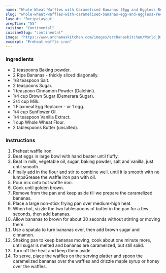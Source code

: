 ---
name: "Whole Wheat Waffles with Caramelised Bananas (Egg and Eggless Recipe)"
slug: "whole-wheat-waffles-with-caramelised-bananas-egg-and-eggless-recipe"
layout: 'RecipeLayout'
prepTime: "55"
cuisine: "Continental"
cuisineSlug: "continental"
image: "https://www.archanaskitchen.com/images/archanaskitchen/World_Breakfast/Video_Recipe_Whole_Wheat_Flour_Waffles_with_Caramelized_Bananas_and_Nutella_-1-2.jpg"
excerpt: "Preheat waffle iron"
---

### Ingredients

- 2 teaspoons Baking powder.
- 2 Ripe Bananas - thickly sliced diagonally.
- 1/8 teaspoon Salt.
- 2 teaspoons Sugar.
- 1 teaspoon Cinnamon Powder (Dalchini).
- 1/4 cup Brown Sugar (Demerara Sugar).
- 3/4 cup Milk.
- 1 Flaxmeal Egg Replacer - or 1 egg.
- 1/4 cup Sunflower Oil.
- 1/4 teaspoon Vanilla Extract.
- 1 cup Whole Wheat Flour.
- 2 tablespoons Butter (unsalted).

### Instructions

1. Preheat waffle iron.
1. Beat eggs in large bowl with hand beater until fluffy.
1. Beat in milk, vegetable oil, sugar, baking powder, salt and vanilla, just until smooth.
1. Finally add in the flour and stir to combine well, until it is smooth with no lumpsGrease the waffle iron pan with oil.
1. Pour mix onto hot waffle iron.
1. Cook until golden brown.
1. Remove from the pan and keep aside till we prepare the caramelized bananas.
1. Place a large non-stick frying pan over medium-high heat.
1. When hot, sizzle the two tablespoons of butter in the pan for a few seconds, then add bananas.
1. Allow bananas to brown for about 30 seconds without stirring or moving them.
1. Use a spatula to turn bananas over, then add brown sugar and  cinnamon.
1. Shaking pan to keep bananas moving, cook about one minute more, until sugar is melted and bananas are caramelized, but still solid.
1. Turn off the heat and keep them aside.
1. To serve, place the waffles on the serving platter and spoon the caramelized bananas over the waffles and drizzle maple syrup or honey over the waffles.
